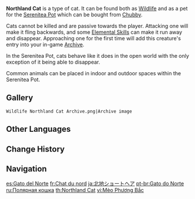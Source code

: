 {{Furnishing Infobox
|id             = 369108
|image          = Wildlife Northland Cat Icon.png
|category       = Animal
|subcategory    = Indoor Creature
|category2      = Animal
|subcategory2   = Outdoor Creature
|quality        = 3
|adeptal_energy = 100
|load           = 500
|reduced_load   = 500
|description    = An agile and wise soul, endowed since birth with a well-maintained elegance and pride.<br />This graceful cat has a base coat of grey-white fur that is streaked with black. It is native to the distant far north and is well-known for its gentle character and companionable nature.<br />After arriving in the Realm Within, these laid-back kitties can often be found accompanying others that also hail from the north, or leisurely spending the day lying in the sunlight beside the window.
|lbType         = Wildlife
|lbFamily       = Beasts
|lbGroup        = Cats
|source1        = [[Chubby]]
}}
{{Description|An agile and wise soul, endowed since birth with a well-maintained elegance and pride.<br />This graceful cat has a base coat of grey-white fur that is streaked with black. It is native to the distant far north and is well known for its gentle character and companionable nature.|[[Archive]] Description}}
'''Northland Cat''' is a type of cat. It can be found both as [[Wildlife]] and as a pet for the [[Serenitea Pot]] which can be bought from [[Chubby]].

Cats cannot be killed and are passive towards the player. Attacking one will make it fling backwards, and some [[Elemental Skill]]s can make it run away and disappear. Approaching one for the first time will add this creature's entry into your in-game [[Archive]].

In the Serenitea Pot, cats behave like it does in the open world with the only exception of it being able to disappear.

Common animals can be placed in indoor and outdoor spaces within the Serenitea Pot.

==Gallery==
<gallery>
 Wildlife Northland Cat Archive.png|Archive image
</gallery>

==Other Languages==
{{Other Languages
|en      = Northland Cat
|zhs     = 北地猫
|zhs_rm  = Běidì Māo
|zht     = 北地貓
|zht_rm  = Běidì Māo
|zh_tl   = Northland Cat
|ja      = 北地ショートヘア
|ja_rm   = Hokuchi Shootohea
|ja_tl   = Northland Shorthair
|ko      = 북극묘
|ko_rm   = Bukgeukmyo
|ko_tl   = Arctic Cat
|es      = Gato del Norte
|es_tl   = Northern Cat
|fr      = Chat du nord
|fr_tl   = Northern Cat
|ru      = Полярная кошка
|ru_tl   = Polar Cat
|th      = Northland Cat
|vi      = Mèo Phương Bắc
|vi_tl   = Northern Cat
|de      = Nordische Katze
|de_tl   = Nordic Cat
|id      = Northland Cat
|pt      = Gato do Norte
|pt_tl   = Northern Cat
|tr      = Kuzey Kedisi
|tr_tl   = 
|it      = Gatto del Nord
|it_tl   = 
}}

==Change History==
{{Change History|1.0}}

==Navigation==
{{Wildlife Navbox|state=collapsed}}
{{Furnishing Navbox/Living|Animal}}

[[es:Gato del Norte]]
[[fr:Chat du nord]]
[[ja:北地ショートヘア]]
[[pt-br:Gato do Norte]]
[[ru:Полярная кошка]]
[[th:Northland Cat]]
[[vi:Mèo Phương Bắc]]